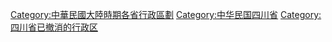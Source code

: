 [[Category:中華民國大陸時期各省行政區劃|Category:中華民國大陸時期各省行政區劃]]
[[Category:中华民国四川省|Category:中华民国四川省]]
[[Category:四川省已撤消的行政区|Category:四川省已撤消的行政区]]